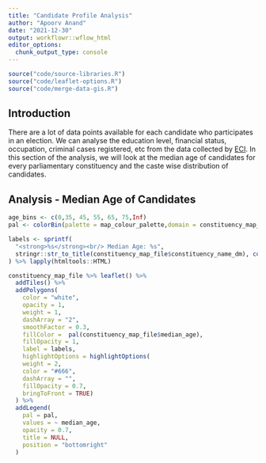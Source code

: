 ```yaml
---
title: "Candidate Profile Analysis"
author: "Apoorv Anand"
date: "2021-12-30"
output: workflowr::wflow_html
editor_options:
  chunk_output_type: console
---
```



```r
source("code/source-libraries.R")
source("code/leaflet-options.R")
source("code/merge-data-gis.R")
```

[eci]: https://eci.gov.in/

## Introduction

There are a lot of data points available for each candidate who participates in an election. We can analyse the education level, financial status, occupation, criminal cases registered, etc from the data collected by [ECI][eci]. In this section of the analysis, we will look at the median age of candidates for every parliamentary constituency and the caste wise distribution of candidates. 

## Analysis - Median Age of Candidates

```r
age_bins <- c(0,35, 45, 55, 65, 75,Inf)
pal <- colorBin(palette = map_colour_palette,domain = constituency_map_file$median_age,bins = age_bins)

labels <- sprintf(
  "<strong>%s</strong><br/> Median Age: %s",
  stringr::str_to_title(constituency_map_file$constituency_name_dm), comma(constituency_map_file$median_age,accuracy = 1)
) %>% lapply(htmltools::HTML)

constituency_map_file %>% leaflet() %>%
  addTiles() %>%
  addPolygons(
    color = "white",
    opacity = 1,
    weight = 1,
    dashArray = "2",
    smoothFactor = 0.3,
    fillColor =  pal(constituency_map_file$median_age),
    fillOpacity = 1,
    label = labels,
    highlightOptions = highlightOptions(
    weight = 2,
    color = "#666",
    dashArray = "",
    fillOpacity = 0.7,
    bringToFront = TRUE)
  ) %>% 
  addLegend(
    pal = pal,
    values = ~ median_age,
    opacity = 0.7,
    title = NULL,
    position = "bottomright"
  )

```
